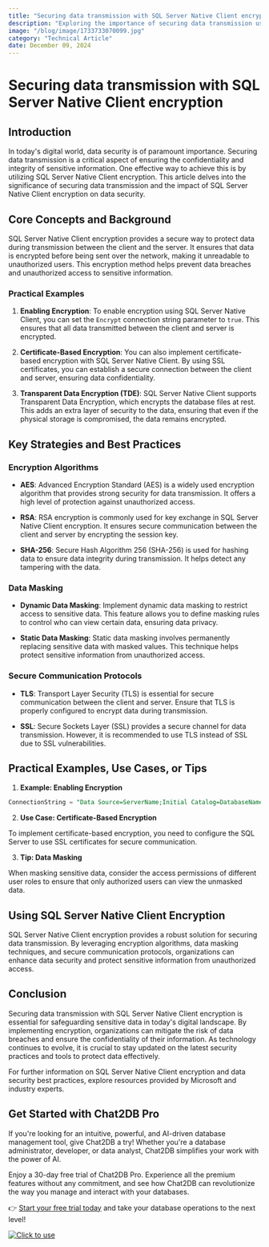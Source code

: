```yaml
---
title: "Securing data transmission with SQL Server Native Client encryption"
description: "Exploring the importance of securing data transmission using SQL Server Native Client encryption and its impact on data security."
image: "/blog/image/1733733070099.jpg"
category: "Technical Article"
date: December 09, 2024
---
```


# Securing data transmission with SQL Server Native Client encryption

## Introduction

In today's digital world, data security is of paramount importance. Securing data transmission is a critical aspect of ensuring the confidentiality and integrity of sensitive information. One effective way to achieve this is by utilizing SQL Server Native Client encryption. This article delves into the significance of securing data transmission and the impact of SQL Server Native Client encryption on data security.

## Core Concepts and Background

SQL Server Native Client encryption provides a secure way to protect data during transmission between the client and the server. It ensures that data is encrypted before being sent over the network, making it unreadable to unauthorized users. This encryption method helps prevent data breaches and unauthorized access to sensitive information.

### Practical Examples

1. **Enabling Encryption**: To enable encryption using SQL Server Native Client, you can set the `Encrypt` connection string parameter to `true`. This ensures that all data transmitted between the client and server is encrypted.

2. **Certificate-Based Encryption**: You can also implement certificate-based encryption with SQL Server Native Client. By using SSL certificates, you can establish a secure connection between the client and server, ensuring data confidentiality.

3. **Transparent Data Encryption (TDE)**: SQL Server Native Client supports Transparent Data Encryption, which encrypts the database files at rest. This adds an extra layer of security to the data, ensuring that even if the physical storage is compromised, the data remains encrypted.

## Key Strategies and Best Practices

### Encryption Algorithms

- **AES**: Advanced Encryption Standard (AES) is a widely used encryption algorithm that provides strong security for data transmission. It offers a high level of protection against unauthorized access.

- **RSA**: RSA encryption is commonly used for key exchange in SQL Server Native Client encryption. It ensures secure communication between the client and server by encrypting the session key.

- **SHA-256**: Secure Hash Algorithm 256 (SHA-256) is used for hashing data to ensure data integrity during transmission. It helps detect any tampering with the data.

### Data Masking

- **Dynamic Data Masking**: Implement dynamic data masking to restrict access to sensitive data. This feature allows you to define masking rules to control who can view certain data, ensuring data privacy.

- **Static Data Masking**: Static data masking involves permanently replacing sensitive data with masked values. This technique helps protect sensitive information from unauthorized access.

### Secure Communication Protocols

- **TLS**: Transport Layer Security (TLS) is essential for secure communication between the client and server. Ensure that TLS is properly configured to encrypt data during transmission.

- **SSL**: Secure Sockets Layer (SSL) provides a secure channel for data transmission. However, it is recommended to use TLS instead of SSL due to SSL vulnerabilities.

## Practical Examples, Use Cases, or Tips

1. **Example: Enabling Encryption**

```sql
ConnectionString = "Data Source=ServerName;Initial Catalog=DatabaseName;User ID=UserName;Password=Password;Encrypt=true;";
```

2. **Use Case: Certificate-Based Encryption**

To implement certificate-based encryption, you need to configure the SQL Server to use SSL certificates for secure communication.

3. **Tip: Data Masking**

When masking sensitive data, consider the access permissions of different user roles to ensure that only authorized users can view the unmasked data.

## Using SQL Server Native Client Encryption

SQL Server Native Client encryption provides a robust solution for securing data transmission. By leveraging encryption algorithms, data masking techniques, and secure communication protocols, organizations can enhance data security and protect sensitive information from unauthorized access.

## Conclusion

Securing data transmission with SQL Server Native Client encryption is essential for safeguarding sensitive data in today's digital landscape. By implementing encryption, organizations can mitigate the risk of data breaches and ensure the confidentiality of their information. As technology continues to evolve, it is crucial to stay updated on the latest security practices and tools to protect data effectively.

For further information on SQL Server Native Client encryption and data security best practices, explore resources provided by Microsoft and industry experts.

## Get Started with Chat2DB Pro

If you're looking for an intuitive, powerful, and AI-driven database management tool, give Chat2DB a try! Whether you're a database administrator, developer, or data analyst, Chat2DB simplifies your work with the power of AI.

Enjoy a 30-day free trial of Chat2DB Pro. Experience all the premium features without any commitment, and see how Chat2DB can revolutionize the way you manage and interact with your databases.

👉 [Start your free trial today](https://chat2db.ai/pricing) and take your database operations to the next level!


[![Click to use](/image/blog/bg/chat2db.jpg)](https://chat2db.ai/)

